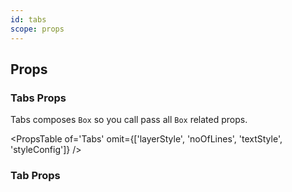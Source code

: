 ```yaml
---
id: tabs
scope: props
---
```


## Props

### Tabs Props

Tabs composes `Box` so you call pass all `Box` related props.

<PropsTable
  of='Tabs'
  omit={['layerStyle', 'noOfLines', 'textStyle', 'styleConfig']}
/>

### Tab Props

<PropsTable of='Tab' />
